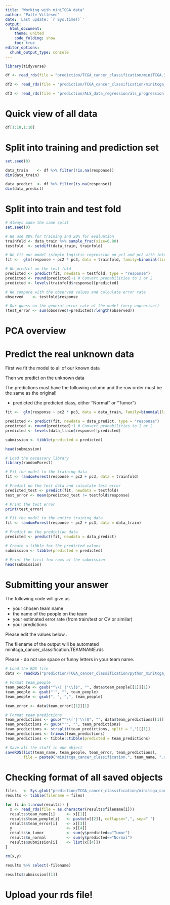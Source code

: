```yaml
---
title: "Working with miniTCGA data"
author: "Palle Villesen"
date: 'Last update: `r Sys.time()`'
output: 
  html_document:
    theme: united
    code_folding: show
    toc: true
editor_options: 
  chunk_output_type: console
--- 
```


```r

library(tidyverse)

df <- read_rds(file = "prediction/TCGA_cancer_classification/miniTCGA.3349x4006.rds") 

```


```r



df2 <- read_rds(file = "prediction/TCGA_cancer_classification/minitcga_cancer_classification.The_Brogrammers.rds")

df3 <- read_rds(file = "prediction/ALS_data_regression/als_progression.The_Brogrammers.rds")
```

# Quick view of all data

```r

df[1:10,1:10]

```

# Split into training and prediction set

```r

set.seed(0)

data_train    <- df %>% filter(!is.na(response))
dim(data_train)

data_predict  <- df %>% filter(is.na(response))                              
dim(data_predict)

```

# Split into train and test fold

```r

# Always make the same split
set.seed(0)

# We use 80% for training and 20% for evaluation
trainfold <- data_train %>% sample_frac(size=0.80)
testfold  <- setdiff(data_train, trainfold)

# We fit our model (simple logistic regression on pc1 and pc2 with interaction)
fit <-  glm(response ~ pc2 * pc3, data = trainfold, family=binomial(link='logit'))

# We predict on the test fold
predicted <- predict(fit, newdata = testfold, type = "response")
predicted <- round(predicted)+1 # Convert probabilities to 1 or 2
predicted <- levels(trainfold$response)[predicted]

# We compare with the observed values and calculate error rate
observed    <- testfold$response

# Our guess on the general error rate of the model (very unprecise!)
(test_error <- sum(observed!=predicted)/length(observed)) 

```

# PCA overview 




# Predict the real unknown data

First we fit the model to all of our known data

Then we predict on the unknown data

The predictions must have the following column and the row order must be the same as the original!

* predicted (the predicted class, either "Normal" or "Tumor")

```r

fit <-  glm(response ~ pc2 * pc3, data = data_train, family=binomial(link='logit'))

predicted <- predict(fit, newdata = data_predict, type = "response")
predicted <- round(predicted)+1 # Convert probabilities to 1 or 2
predicted <- levels(data_train$response)[predicted]

submission <- tibble(predicted = predicted)

head(submission)

```



```r
# Load the necessary library
library(randomForest)

# Fit the model to the training data
fit <- randomForest(response ~ pc2 + pc3, data = trainfold)

# Predict on the test data and calculate test error
predicted_test <- predict(fit, newdata = testfold)
test_error <- mean(predicted_test != testfold$response)

# Print the test error
print(test_error)

# Fit the model to the entire training data
fit <- randomForest(response ~ pc2 + pc3, data = data_train)

# Predict on the prediction data
predicted <- predict(fit, newdata = data_predict)

# Create a tibble for the predicted values
submission <- tibble(predicted = predicted)

# Print the first few rows of the submission
head(submission)
```







# Submitting your answer

The following code will give us

* your chosen team name
* the name of the people on the team
* your estimated error rate (from train/test or CV or similar)
* your predictions

Please edit the values below .

The filename of the output will be automated minitcga_cancer_classification.TEAMNAME.rds

Please - do not use space or funny letters in your team name.

```r
# Load the RDS file
data <- readRDS("prediction/TCGA_cancer_classification/python_minitcga_cancer_classification.The_Brogrammers.rds")

# Format team_people
team_people <- gsub("^\\['|'\\]$", "", data$team_people[[1]][1])
team_people <- gsub("'", "", team_people)
team_people <- gsub(", ", ",", team_people)

team_error <- data$team_error[[1]][1]

# Format team_predictions
team_predictions <- gsub("^\\['|'\\]$", "", data$team_predictions[[1]])
team_predictions <- gsub("'", "", team_predictions)
team_predictions <- strsplit(team_predictions, split = ",")[[1]]
team_predictions <- trimws(team_predictions)
team_predictions <- tibble::tibble(predicted = team_predictions)

# Save all the stuff in one object
saveRDS(list(team_name, team_people, team_error, team_predictions), 
        file = paste0("minitcga_cancer_classification.", team_name, ".rds"))

```

# Checking format of all saved objects

```r

files   <- Sys.glob("prediction/TCGA_cancer_classification/minitcga_cancer_classification.*.rds")
results <- tibble(filename = files)

for (i in 1:nrow(results)) {
  x <- read_rds(file = as.character(results$filename[i]))
  results$team_name[i]     <- x[[1]]
  results$team_people[i]   <- paste(x[[2]], collapse=",", sep=" ")
  results$team_error[i]    <- x[[3]]
  y                        <- x[[4]]
  results$n_tumor          <- sum(y$predicted=="Tumor")
  results$n_normal         <- sum(y$predicted=="Normal")
  results$submission[i]    <- list(x[[4]])
}

rm(x,y)

results %>% select(-filename)

results$submission[[1]]

```

# Upload your rds file!
